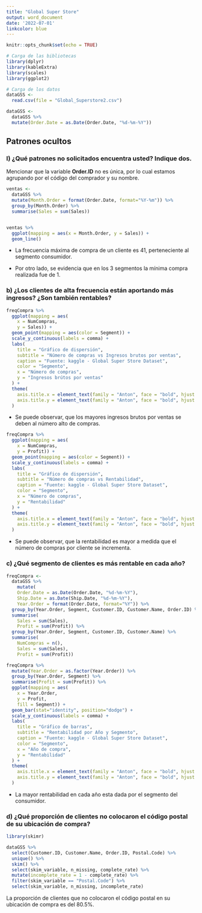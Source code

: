 ```yaml
---
title: "Global Super Store"
output: word_document
date: '2022-07-01'
linkcolor: blue
---
```


\tableofcontents

```r
knitr::opts_chunk$set(echo = TRUE)

# Carga de las bibliotecas
library(dplyr)
library(kableExtra)
library(scales)
library(ggplot2)

# Carga de los datos
dataGSS <- 
  read.csv(file = "Global_Superstore2.csv")

dataGSS <- 
  dataGSS %>% 
  mutate(Order.Date = as.Date(Order.Date, "%d-%m-%Y"))
```

## Patrones ocultos
### l)	¿Qué patrones no solicitados encuentra usted? Indique dos.



Mencionar que la variable **Order.ID** no es única, por lo cual estamos agrupando por el código del comprador y su nombre.

```r

ventas <- 
  dataGSS %>% 
  mutate(Month.Order = format(Order.Date, format="%Y-%m")) %>% 
  group_by(Month.Order) %>% 
  summarise(Sales = sum(Sales))


ventas %>% 
  ggplot(mapping = aes(x = Month.Order, y = Sales)) +
  geom_line()


```

- La frecuencia máxima de compra de un cliente es 41, perteneciente al segmento consumidor.

- Por otro lado, se evidencia que en los 3 segmentos la mínima compra realizada fue de 1.

### b)	¿Los clientes de alta frecuencia están aportando más ingresos? ¿Son también rentables? 

```r

freqCompra %>%
  ggplot(mapping = aes(
    x = NumCompras,
    y = Sales)) +
  geom_point(mapping = aes(color = Segment)) +
  scale_y_continuous(labels = comma) +
  labs(
    title = "Gráfico de dispersión",
    subtitle = "Número de compras vs Ingresos brutos por ventas",
    caption = "Fuente: kaggle - Global Super Store Dataset",
    color = "Segmento",
    x = "Número de compras",
    y = "Ingresos brútos por ventas"
  ) +
  theme(
    axis.title.x = element_text(family = "Anton", face = "bold", hjust = 1),
    axis.title.y = element_text(family = "Anton", face = "bold", hjust = 0.5)
  )

```

- Se puede observar, que los mayores ingresos brutos por ventas se deben al número alto de compras.

```r
freqCompra %>%
  ggplot(mapping = aes(
    x = NumCompras,
    y = Profit)) +
  geom_point(mapping = aes(color = Segment)) +
  scale_y_continuous(labels = comma) +
  labs(
    title = "Gráfico de dispersión",
    subtitle = "Número de compras vs Rentabilidad",
    caption = "Fuente: kaggle - Global Super Store Dataset",
    color = "Segmento",
    x = "Número de compras",
    y = "Rentabilidad"
  ) +
  theme(
    axis.title.x = element_text(family = "Anton", face = "bold", hjust = 1),
    axis.title.y = element_text(family = "Anton", face = "bold", hjust = 0.5)
  )
```

- Se puede observar, que la rentabilidad es mayor a medida que el número de compras por cliente se incrementa.

### c)	¿Qué segmento de clientes es más rentable en cada año?
```r
freqCompra <- 
  dataGSS %>% 
    mutate(
    Order.Date = as.Date(Order.Date, "%d-%m-%Y"),
    Ship.Date = as.Date(Ship.Date, "%d-%m-%Y"),
    Year.Order = format(Order.Date, format="%Y")) %>% 
  group_by(Year.Order, Segment, Customer.ID, Customer.Name, Order.ID) %>% 
  summarise(
    Sales = sum(Sales),
    Profit = sum(Profit)) %>% 
  group_by(Year.Order, Segment, Customer.ID, Customer.Name) %>% 
  summarise(
    NumCompras = n(), 
    Sales = sum(Sales),
    Profit = sum(Profit))

freqCompra %>%
  mutate(Year.Order = as.factor(Year.Order)) %>% 
  group_by(Year.Order, Segment) %>% 
  summarise(Profit = sum(Profit)) %>% 
  ggplot(mapping = aes(
    x = Year.Order,
    y = Profit,
    fill = Segment)) +
  geom_bar(stat="identity", position="dodge") +
  scale_y_continuous(labels = comma) +
  labs(
    title = "Gráfico de barras",
    subtitle = "Rentabilidad por Año y Segmento",
    caption = "Fuente: kaggle - Global Super Store Dataset",
    color = "Segmento",
    x = "Año de compra",
    y = "Rentabilidad"
  ) +
  theme(
    axis.title.x = element_text(family = "Anton", face = "bold", hjust = 1),
    axis.title.y = element_text(family = "Anton", face = "bold", hjust = 0.5)
  )

```

- La mayor rentabilidad en cada año esta dada por el segmento del consumidor.

### d)	¿Qué proporción de clientes no colocaron el código postal de su ubicación de compra? 
```r
library(skimr)

dataGSS %>% 
  select(Customer.ID, Customer.Name, Order.ID, Postal.Code) %>% 
  unique() %>% 
  skim() %>% 
  select(skim_variable, n_missing, complete_rate) %>%
  mutate(incomplete_rate = 1 - complete_rate) %>% 
  filter(skim_variable == "Postal.Code") %>% 
  select(skim_variable, n_missing, incomplete_rate)
```

La proporción de clientes que no colocaron el código postal en su ubicación de compra es del 80.5\%.
